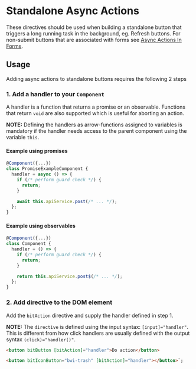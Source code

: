 
<Meta title="Component Library/Async Actions/Standalone/Documentation" />

# Standalone Async Actions

These directives should be used when building a standalone button that triggers a long running task in the background,
eg. Refresh buttons. For non-submit buttons that are associated with forms see [Async Actions In Forms](?path=/story/component-library-async-actions-in-forms-documentation--page).

## Usage

Adding async actions to standalone buttons requires the following 2 steps

### 1. Add a handler to your `Component`

A handler is a function that returns a promise or an observable. Functions that return `void` are also supported which is
useful for aborting an action.

**NOTE:** Defining the handlers as arrow-functions assigned to variables is mandatory if the handler needs access to the parent
component using the variable `this`.

#### Example using promises

```ts
@Component({...})
class PromiseExampleComponent {
  handler = async () => {
    if (/* perform guard check */) {
      return;
    }

    await this.apiService.post(/* ... */);
  };
}
```

#### Example using observables

```ts
@Component({...})
class Component {
  handler = () => {
    if (/* perform guard check */) {
      return;
    }

    return this.apiService.post$(/* ... */);
  };
}
```

### 2. Add directive to the DOM element

Add the `bitAction` directive and supply the handler defined in step 1.

**NOTE:** The `directive` is defined using the input syntax: `[input]="handler"`.
This is different from how click handlers are usually defined with the output syntax `(click)="handler()"`.

```html
<button bitButton [bitAction]="handler">Do action</button>

<button bitIconButton="bwi-trash" [bitAction]="handler"></button>`;
```
